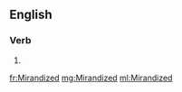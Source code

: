 ==English==

===Verb===
{{head|en|verb form}}

# {{en-past of|Mirandize}}

[[fr:Mirandized]]
[[mg:Mirandized]]
[[ml:Mirandized]]